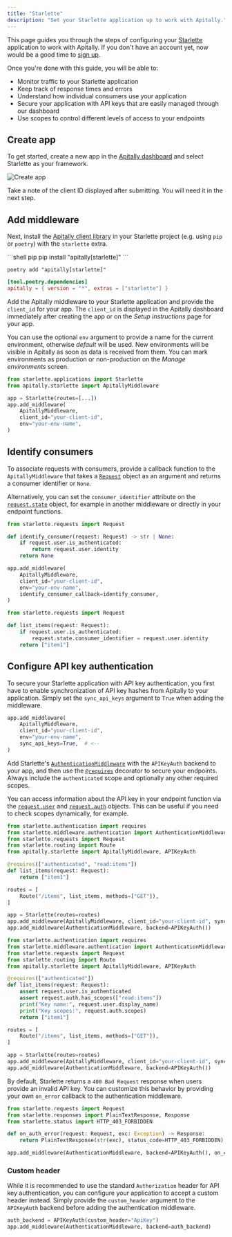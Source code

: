 ```yaml
---
title: "Starlette"
description: "Set your Starlette application up to work with Apitally."
---
```


This page guides you through the steps of configuring your [Starlette](https://www.starlette.io) application to work with Apitally. If you don't have an account yet, now would be a good time to [sign up](https://app.apitally.io/?signup).

Once you're done with this guide, you will be able to:

- Monitor traffic to your Starlette application
- Keep track of response times and errors
- Understand how individual consumers use your application
- Secure your application with API keys that are easily managed through our dashboard
- Use scopes to control different levels of access to your endpoints

## Create app

To get started, create a new app in the [Apitally dashboard](https://app.apitally.io/apps) and select Starlette as your framework.

<img src="./images/create-app-starlette.png" alt="Create app" />

Take a note of the client ID displayed after submitting. You will need it in the next step.

## Add middleware

Next, install the [Apitally client library](https://pypi.org/project/apitally/) in your Starlette project (e.g. using `pip` or `poetry`) with the `starlette` extra.

<CodeGroup>
```shell pip
pip install "apitally[starlette]"
```

```shell poetry
poetry add "apitally[starlette]"
```

```toml pyproject.toml
[tool.poetry.dependencies]
apitally = { version = "*", extras = ["starlette"] }
```

</CodeGroup>

Add the Apitally middleware to your Starlette application and provide the `client_id` for your app.
The `client_id` is displayed in the Apitally dashboard immediately after creating the app or on the _Setup instructions_ page for your app.

You can use the optional `env` argument to provide a name for the current environment, otherwise _default_ will be used.
New environments will be visible in Apitally as soon as data is received from them. You can mark environments as production or non-production on the _Manage environments_ screen.

```python
from starlette.applications import Starlette
from apitally.starlette import ApitallyMiddleware

app = Starlette(routes=[...])
app.add_middleware(
    ApitallyMiddleware,
    client_id="your-client-id",
    env="your-env-name",
)
```

<div className="-mt-4">
  <Snippet file="other-middlewares-note.mdx" />
</div>

<Snippet file="add-middleware-check.mdx" />

## Identify consumers

<Snippet file="identify-consumers.mdx" />

To associate requests with consumers, provide a <Tooltip tip="See example below">callback function</Tooltip> to the `ApitallyMiddleware` that takes a [`Request`](https://www.starlette.io/requests/) object as an argument and returns a consumer identifier or `None`.

Alternatively, you can set the `consumer_identifier` attribute on the [`request.state`](https://www.starlette.io/requests/#other-state) object, for example in another middleware or directly in your endpoint functions.

<Snippet file="consumer-identifier.mdx" />

<CodeGroup>

```python Callback function
from starlette.requests import Request

def identify_consumer(request: Request) -> str | None:
    if request.user.is_authenticated:
        return request.user.identity
    return None

app.add_middleware(
    ApitallyMiddleware,
    client_id="your-client-id",
    env="your-env-name",
    identify_consumer_callback=identify_consumer,
)
```

```python State object
from starlette.requests import Request

def list_items(request: Request):
    if request.user.is_authenticated:
        request.state.consumer_identifier = request.user.identity
    return ["item1"]
```

</CodeGroup>

<div className="mt-4">
  <Snippet file="identify-consumers-check.mdx" />
</div>

## Configure API key authentication

To secure your Starlette application with API key authentication, you first have to enable synchronization of API key hashes from Apitally to your application.
Simply set the `sync_api_keys` argument to `True` when adding the middleware.

```python
app.add_middleware(
    ApitallyMiddleware,
    client_id="your-client-id",
    env="your-env-name",
    sync_api_keys=True,  # <--
)
```

<div className="-mt-4">
  <Snippet file="api-key-sync-info.mdx" />
</div>

Add Starlette's [`AuthenticationMiddleware`](https://www.starlette.io/authentication/) with the `APIKeyAuth` backend to your app,
and then use the [`@requires`](https://www.starlette.io/authentication/#permissions) decorator to secure your endpoints.
Always include the `authenticated` scope and optionally any other required scopes.

You can access information about the API key in your endpoint function via the [`request.user`](https://www.starlette.io/authentication/#users) and
[`request.auth`](https://www.starlette.io/authentication/#authcredentials) objects. This can be useful if you need to check scopes dynamically, for example.

<CodeGroup>

```python Authentication
from starlette.authentication import requires
from starlette.middleware.authentication import AuthenticationMiddleware
from starlette.requests import Request
from starlette.routing import Route
from apitally.starlette import ApitallyMiddleware, APIKeyAuth

@requires(["authenticated", "read:items"])
def list_items(request: Request):
    return ["item1"]

routes = [
    Route("/items", list_items, methods=["GET"]),
]

app = Starlette(routes=routes)
app.add_middleware(ApitallyMiddleware, client_id="your-client-id", sync_api_keys=True)
app.add_middleware(AuthenticationMiddleware, backend=APIKeyAuth())
```

```python Access key info
from starlette.authentication import requires
from starlette.middleware.authentication import AuthenticationMiddleware
from starlette.requests import Request
from starlette.routing import Route
from apitally.starlette import ApitallyMiddleware, APIKeyAuth

@requires(["authenticated"])
def list_items(request: Request):
    assert request.user.is_authenticated
    assert request.auth.has_scopes(["read:items"])
    print("Key name:", request.user.display_name)
    print("Key scopes:", request.auth.scopes)
    return ["item1"]

routes = [
    Route("/items", list_items, methods=["GET"]),
]

app = Starlette(routes=routes)
app.add_middleware(ApitallyMiddleware, client_id="your-client-id", sync_api_keys=True)
app.add_middleware(AuthenticationMiddleware, backend=APIKeyAuth())
```

</CodeGroup>

By default, Starlette returns a `400 Bad Request` response when users provide an invalid API key.
You can customize this behavior by providing your own `on_error` callback to the authentication middleware.

```python
from starlette.requests import Request
from starlette.responses import PlainTextResponse, Response
from starlette.status import HTTP_403_FORBIDDEN

def on_auth_error(request: Request, exc: Exception) -> Response:
    return PlainTextResponse(str(exc), status_code=HTTP_403_FORBIDDEN)

app.add_middleware(AuthenticationMiddleware, backend=APIKeyAuth(), on_error=on_auth_error)
```

<div className="-mt-4">
  <Snippet file="configure-api-key-auth-check.mdx" />
</div>

### Custom header

While it is recommended to use the standard `Authorization` header for API key authentication,
you can configure your application to accept a custom header instead.
Simply provide the `custom_header` argument to the `APIKeyAuth` backend before adding the authentication middleware.

```python
auth_backend = APIKeyAuth(custom_header="ApiKey")
app.add_middleware(AuthenticationMiddleware, backend=auth_backend)
```
